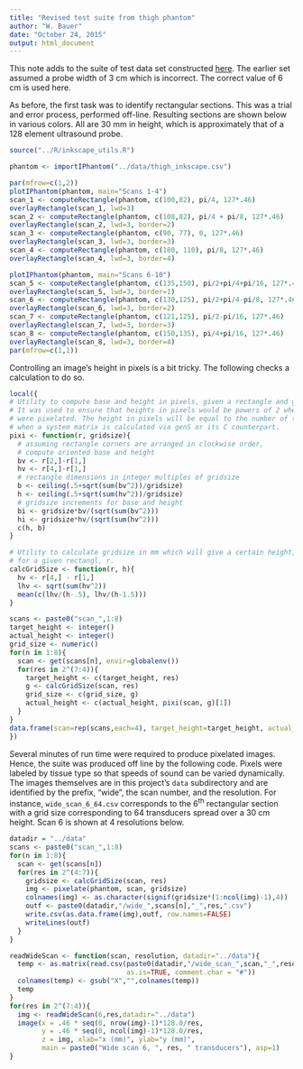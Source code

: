 ```yaml
---
title: "Revised test suite from thigh phantom"
author: "W. Bauer"
date: "October 24, 2015"
output: html_document
---
```


This note adds to the suite of test data set constructed [here](test_suite_thigh.html). The earlier set assumed a probe width of 3 cm which is incorrect. The correct value of 6 cm is used here. 

As before, the first task was to identify rectangular sections. This was a trial and error process, performed off-line. Resulting sections are shown below in various colors. All are 30 mm in height, which is approximately that of a 128 element ultrasound probe.

```r
source("../R/inkscape_utils.R")

phantom <- importIPhantom("../data/thigh_inkscape.csv")

par(mfrow=c(1,2))
plotIPhantom(phantom, main="Scans 1-4")
scan_1 <- computeRectangle(phantom, c(100,82), pi/4, 127*.46)
overlayRectangle(scan_1, lwd=3)
scan_2 <- computeRectangle(phantom, c(108,82), pi/4 + pi/8, 127*.46)
overlayRectangle(scan_2, lwd=3, border=2)
scan_3 <- computeRectangle(phantom, c(90, 77), 0, 127*.46)
overlayRectangle(scan_3, lwd=3, border=3)
scan_4 <- computeRectangle(phantom, c(180, 110), pi/8, 127*.46)
overlayRectangle(scan_4, lwd=3, border=4)

plotIPhantom(phantom, main="Scans 6-10")
scan_5 <- computeRectangle(phantom, c(135,150), pi/2+pi/4+pi/16, 127*.46)
overlayRectangle(scan_5, lwd=3, border=1)
scan_6 <- computeRectangle(phantom, c(130,125), pi/2+pi/4-pi/8, 127*.46)
overlayRectangle(scan_6, lwd=3, border=2)
scan_7 <- computeRectangle(phantom, c(121,125), pi/2-pi/16, 127*.46)
overlayRectangle(scan_7, lwd=3, border=3)
scan_8 <- computeRectangle(phantom, c(150,135), pi/4+pi/16, 127*.46)
overlayRectangle(scan_8, lwd=3, border=4)
par(mfrow=c(1,1))
```

Controlling an image's height in pixels is a bit tricky. The following checks a calculation to do so.

```r
local({
# Utility to compute base and height in pixels, given a rectangle and gridsize.
# It was used to ensure that heights in pixels would be powers of 2 when images
# were pixelated. The height in pixels will be equal to the number of transducers
# when a system matrix is calculated via genS or its C counterpart.
pixi <- function(r, gridsize){
  # assuming rectangle corners are arranged in clockwise order,
  # compute oriented base and height
  bv <- r[2,]-r[1,]
  hv <- r[4,]-r[1,]
  # rectangle dimensions in integer multiples of gridsize
  b <- ceiling(.5+sqrt(sum(bv^2))/gridsize)
  h <- ceiling(.5+sqrt(sum(hv^2))/gridsize)
  # gridsize increments for base and height
  bi <- gridsize*bv/(sqrt(sum(bv^2)))
  hi <- gridsize*hv/(sqrt(sum(hv^2)))
  c(h, b)
}

# Utility to calculate gridsize in mm which will give a certain height, h, in pixels
# for a given rectangl, r.
calcGridSize <- function(r, h){
  hv <- r[4,] - r[1,]
  lhv <- sqrt(sum(hv^2))
  mean(c(lhv/(h-.5), lhv/(h-1.5)))
}

scans <- paste0("scan_",1:8)
target_height <- integer()
actual_height <- integer()
grid_size <- numeric()
for(n in 1:8){
  scan <- get(scans[n], envir=globalenv())
  for(res in 2^(7:4)){
    target_height <- c(target_height, res)
    g <- calcGridSize(scan, res)
    grid_size <- c(grid_size, g)
    actual_height <- c(actual_height, pixi(scan, g)[1])
  }
}
data.frame(scan=rep(scans,each=4), target_height=target_height, actual_height=actual_height, grid_size_mm = grid_size)
})
```

Several minutes of run time were required to produce pixelated images. Hence, the suite was produced off line by the following code. Pixels were labeled by tissue type so that speeds of sound can be varied dynamically. The images themselves are in this project's `data` subdirectory and are identified by the prefix, "wide", the scan number, and the resolution. For instance, `wide_scan_6_64.csv` corresponds to the 6^th^ rectangular section with a grid size corresponding to 64 transducers spread over a 30 cm height. Scan 6 is shown at 4 resolutions below.

```r
datadir = "../data"
scans <- paste0("scan_",1:8)
for(n in 1:8){
  scan <- get(scans[n])
  for(res in 2^(4:7)){
    gridsize <- calcGridSize(scan, res)
    img <- pixelate(phantom, scan, gridsize)
    colnames(img) <- as.character(signif(gridsize*(1:ncol(img)-1),4))
    outf <- paste0(datadir,"/wide_",scans[n],"_",res,".csv")
    write.csv(as.data.frame(img),outf, row.names=FALSE)
    writeLines(outf)
  }
}
```


```r

readWideScan <- function(scan, resolution, datadir="../data"){
  temp <- as.matrix(read.csv(paste0(datadir,"/wide_scan_",scan,"_",resolution,".csv"), 
                             as.is=TRUE, comment.char = "#"))
  colnames(temp) <- gsub("X","",colnames(temp))
  temp
}
for(res in 2^(7:4)){
  img <- readWideScan(6,res,datadir="../data")
  image(x = .46 * seq(0, nrow(img)-1)*128.0/res,
        y = .46 * seq(0, ncol(img)-1)*128.0/res,
        z = img, xlab="x (mm)", ylab="y (mm)", 
        main = paste0("Wide scan 6, ", res, " transducers"), asp=1)
}

```

